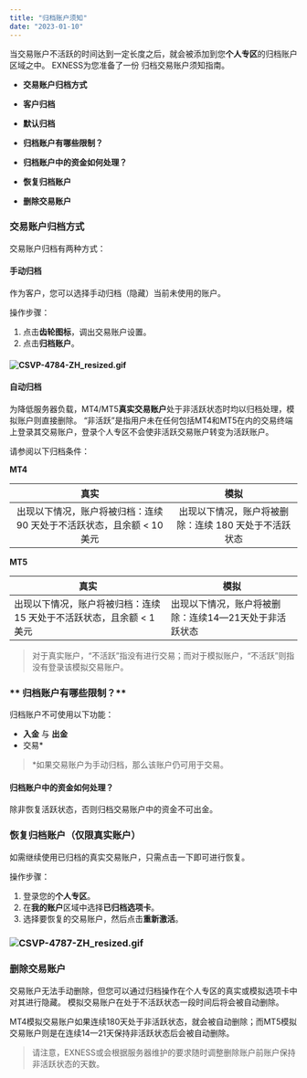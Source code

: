 ```yaml
---
title: "归档账户须知"
date: "2023-01-10"
---
```


<Ads></Ads> 

当交易账户不活跃的时间达到一定长度之后，就会被添加到您**个人专区**的归档账户区域之中。 EXNESS为您准备了一份 归档交易账户须知指南。

- **交易账户归档方式**

- **客户归档**
- **默认归档**

- **归档账户有哪些限制？**
- **归档账户中的资金如何处理？**
- **恢复归档账户**
- **删除交易账户**

### **交易账户归档方式**

交易账户归档有两种方式：

#### **手动归档**

作为客户，您可以选择手动归档（隐藏）当前未使用的账户。

操作步骤：

1. 点击**齿轮图标**，调出交易账户设置。
2. 点击**归档账户**。

#### **![CSVP-4784-ZH_resized.gif](https://testingcf.jsdelivr.net/gh/jarlin8/OSS@main/exhelp/CSVP-4784-ZH_resized.gif)**

#### **自动归档**

为降低服务器负载，MT4/MT5**真实交易账户**处于非活跃状态时均以归档处理，模拟账户则直接删除。 “非活跃”是指用户未在任何包括MT4和MT5在内的交易终端上登录其交易账户，登录个人专区不会使非活跃交易账户转变为活跃账户。

请参阅以下归档条件：

**MT4**

| 真实| 模拟|
|:----:|:----:|
| 出现以下情况，账户将被归档：连续 90 天处于不活跃状态，且余额 &lt; 10 美元 | 出现以下情况，账户将被删除：连续 180 天处于不活跃状态 |

**MT5**

| 真实 | 模拟|
|-----|------|
| 出现以下情况，账户将被归档：连续 15 天处于不活跃状态，且余额 &lt; 1 美元 | 出现以下情况，账户将被删除：连续14—21天处于非活跃状态 |

> 对于真实账户，“不活跃”指没有进行交易；而对于模拟账户，“不活跃”则指没有登录该模拟交易账户。

### ** 归档账户有哪些限制？**

归档账户不可使用以下功能：

- **入金** 与 **出金**
- 交易*

> *如果交易账户为手动归档，那么该账户仍可用于交易。

#### **归档账户中的资金如何处理？**

除非恢复活跃状态，否则归档交易账户中的资金不可出金。

### **恢复归档账户（仅限真实账户）**

如需继续使用已归档的真实交易账户，只需点击一下即可进行恢复。

操作步骤：

1. 登录您的**个人专区**。
2. 在**我的账户**区域中选择**已归档选项卡**。
3. 选择要恢复的交易账户，然后点击**重新激活**。

### **![CSVP-4787-ZH_resized.gif](https://testingcf.jsdelivr.net/gh/jarlin8/OSS@main/exhelp/CSVP-4787-ZH_resized.gif)**

### **删除交易账户**

交易账户无法手动删除，但您可以通过归档操作在个人专区的真实或模拟选项卡中对其进行隐藏。 模拟交易账户在处于不活跃状态一段时间后将会被自动删除。

MT4模拟交易账户如果连续180天处于非活跃状态，就会被自动删除；而MT5模拟交易账户则是在连续14—21天保持非活跃状态后会被自动删除。

> 请注意，EXNESS或会根据服务器维护的要求随时调整删除账户前账户保持非活跃状态的天数。
